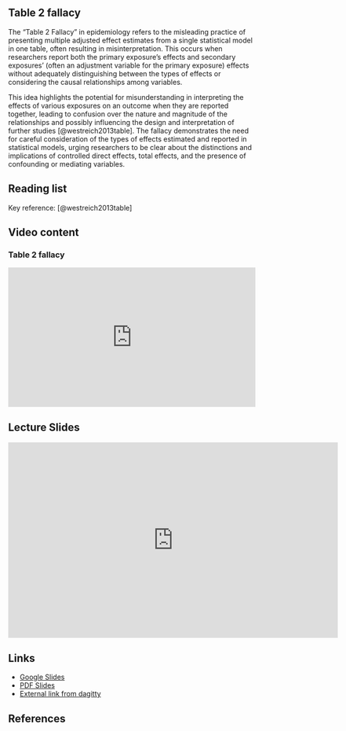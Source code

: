 ## Table 2 fallacy {.unnumbered}

The "Table 2 Fallacy" in epidemiology refers to the misleading practice of presenting multiple adjusted effect estimates from a single statistical model in one table, often resulting in misinterpretation. This occurs when researchers report both the primary exposure's effects and secondary exposures' (often an adjustment variable for the primary exposure) effects without adequately distinguishing between the types of effects or considering the causal relationships among variables. 

This idea highlights the potential for misunderstanding in interpreting the effects of various exposures on an outcome when they are reported together, leading to confusion over the nature and magnitude of the relationships and possibly influencing the design and interpretation of further studies [@westreich2013table]. The fallacy demonstrates the need for careful consideration of the types of effects estimated and reported in statistical models, urging researchers to be clear about the distinctions and implications of controlled direct effects, total effects, and the presence of confounding or mediating variables.

## Reading list

Key reference: [@westreich2013table]

## Video content

::: callout-tip
### Table 2 fallacy
:::

::: {style="position: relative; padding-bottom: 56.25%; height: 0; overflow: hidden;"}
<iframe src="https://www.youtube.com/embed/W5nFdiP5pU4" style="position: absolute; top: 0; left: 0; width: 100%; height: 100%; border:0;" allowfullscreen>

</iframe>
:::

## Lecture Slides

<iframe src="https://docs.google.com/presentation/d/e/2PACX-1vTZgDExI3XV75PFJ4f75XOg6RQi0Umrqca-mZPOapBvd_z5d7UPdWsRZGo40lBJNhbx0TKb1jewcwUG/embed?start=false&loop=false&delayms=3000" frameborder="0" width="672" height="398" allowfullscreen="true" mozallowfullscreen="true" webkitallowfullscreen="true"></iframe>

## Links

-   [Google Slides](https://docs.google.com/presentation/d/1XL3CXHfWpzFtawJmTsLG0ypbf-vKvZJWTM7-QJ5fohw/edit?usp=sharing)
-   [PDF Slides](slides/table2.pdf)
-   [External link from dagitty](https://dagitty.net/learn/graphs/table2-fallacy.html)

## References